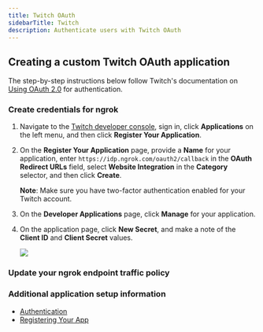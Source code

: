 ```yaml
---
title: Twitch OAuth
sidebarTitle: Twitch
description: Authenticate users with Twitch OAuth
---
```



## Creating a custom Twitch OAuth application

The step-by-step instructions below follow Twitch's documentation on [Using OAuth 2.0](https://dev.twitch.tv/docs/authentication/) for authentication.

### Create credentials for ngrok

1. Navigate to the [Twitch developer console](https://dev.twitch.tv/console), sign in, click **Applications** on the left menu, and then click **Register Your Application**.

2. On the **Register Your Application** page, provide a **Name** for your application, enter `https://idp.ngrok.com/oauth2/callback` in the **OAuth Redirect URLs** field, select **Website Integration** in the **Category** selector, and then click **Create**.

   **Note**: Make sure you have two-factor authentication enabled for your Twitch account.

3. On the **Developer Applications** page, click **Manage** for your application.

4. On the application page, click **New Secret**, and make a note of the **Client ID** and **Client Secret** values.

   ![](/img/howto/oauth/1-twitch-register.png)

### Update your ngrok endpoint traffic policy

<UpdatePolicyInstructions />

<Twitch />

<ConfigAccessControl />

### Additional application setup information

- [Authentication](https://dev.twitch.tv/docs/authentication/)
- [Registering Your App](https://dev.twitch.tv/docs/authentication/register-app/)
